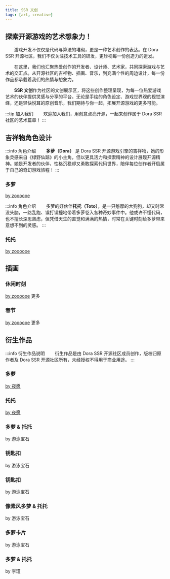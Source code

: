 ```yaml
---
title: SSR 文创
tags: [art, creative]
---
```



## 探索开源游戏的艺术想象力！

&emsp;&emsp;游戏开发不仅仅是代码与算法的堆砌，更是一种艺术创作的表达。在 Dora SSR 开源社区，我们不仅关注技术工具的研发，更珍视每一份创造力的迸发。

&emsp;&emsp;在这里，我们也汇聚热爱创作的开发者、设计师、艺术家，共同探索游戏与艺术的交汇点。从开源社区的吉祥物、插画、音乐，到充满个性的周边设计，每一份作品都承载着我们的热情与想象力。

&emsp;&emsp;**SSR 文创**作为社区的文创展示区，将这些创作整理呈现，为每一位热爱游戏艺术的伙伴提供灵感与分享的平台。无论是手绘的角色设定、游戏世界观的视觉演绎，还是轻快悦耳的原创音乐，我们期待与你一起，拓展开源游戏的更多可能。

:::tip 加入我们
&emsp;&emsp;欢迎加入我们，用创意点亮开源，一起来创作属于 Dora SSR 社区的艺术篇章！
:::

## 吉祥物角色设计

:::info 角色介绍
&emsp;&emsp;**多萝（Dora）** 是 Dora SSR 开源游戏引擎的吉祥物，她的形象灵感来自《绿野仙踪》的小主角，但以更具活力和探索精神的设计展现开源精神。她是开发者的伙伴，性格沉稳却又勇敢探索代码世界，陪伴每位创作者开启属于自己的奇幻游戏旅程！
:::

<Columns>
	<Column>
		<Card shadow='tl'>
			<CardHeader>
				<h3>多萝</h3>
			</CardHeader>
			<CardImage
				cardImageUrl={require('@site/static/img/art/character/dora-3v.jpg').default}
			/>
			<CardFooter>
				<span style={{ fontStyle: 'italic', fontSize: '0.9em' }}><a href='https://www.xiaohongshu.com/user/profile/5dc791e20000000001002ce4?xsec_token=YBHkOKA6nVzlaNraft5HTWF78GZSO3sqx1PH1e9UHaUhw=&xsec_source=app_share&xhsshare=CopyLink&appuid=5dc791e20000000001002ce4&apptime=1739179938&share_id=6d188bc8d7e041f28e85ccdcc2867806' target='_blank' className='link--secondary'>by zoooooe</a></span>
			</CardFooter>
		</Card>
	</Column>
</Columns>

<br/>

:::info 角色介绍
&emsp;&emsp;多萝的好伙伴**托托（Toto）**，是一只憨厚的大狗狗，却又时常没头脑，一路乱跑、误打误撞地带着多萝卷入各种奇妙事件中。他或许不懂代码，也不擅长深思熟虑，但凭借天生的直觉和满满的热情，时常在关键时刻给多萝带来意想不到的灵感。
:::

<Columns>
	<Column>
		<Card shadow='tl'>
			<CardHeader>
				<h3>托托</h3>
			</CardHeader>
			<CardImage
				cardImageUrl={require('@site/static/img/art/character/toto-3v.jpg').default}
			/>
			<CardFooter>
				<span style={{ fontStyle: 'italic', fontSize: '0.9em' }}><a href='https://www.xiaohongshu.com/user/profile/5dc791e20000000001002ce4?xsec_token=YBHkOKA6nVzlaNraft5HTWF78GZSO3sqx1PH1e9UHaUhw=&xsec_source=app_share&xhsshare=CopyLink&appuid=5dc791e20000000001002ce4&apptime=1739179938&share_id=6d188bc8d7e041f28e85ccdcc2867806' target='_blank' className='link--secondary'>by zoooooe</a></span>
			</CardFooter>
		</Card>
	</Column>
</Columns>

## 插画

<Columns>
	<Column>
		<Card shadow='tl'>
			<CardHeader>
				<h3>休闲时刻</h3>
			</CardHeader>
			<CardImage
				cardImageUrl={require('@site/static/img/art/casual/1.png').default}
			/>
			<CardFooter style={{ display: 'flex', justifyContent: 'space-between' }}>
				<span style={{ fontStyle: 'italic', fontSize: '0.9em', marginRight: '10px' }}><a href='https://www.xiaohongshu.com/user/profile/5dc791e20000000001002ce4?xsec_token=YBHkOKA6nVzlaNraft5HTWF78GZSO3sqx1PH1e9UHaUhw=&xsec_source=app_share&xhsshare=CopyLink&appuid=5dc791e20000000001002ce4&apptime=1739179938&share_id=6d188bc8d7e041f28e85ccdcc2867806' target='_blank' className='link--secondary'>by zoooooe</a></span>
				<Link to='/blog/2024/3/25/indie-game-made-so-hard' className='link--secondary'>更多</Link>
			</CardFooter>
		</Card>
	</Column>
	<Column>
		<Card shadow='tl'>
			<CardHeader>
				<h3>春节</h3>
			</CardHeader>
			<CardImage
				cardImageUrl={require('@site/static/img/art/chunjie/1.png').default}
			/>
			<CardFooter style={{ display: 'flex', justifyContent: 'space-between' }}>
				<span style={{ fontStyle: 'italic', fontSize: '0.9em', marginRight: '10px' }}><a href='https://www.xiaohongshu.com/user/profile/5dc791e20000000001002ce4?xsec_token=YBHkOKA6nVzlaNraft5HTWF78GZSO3sqx1PH1e9UHaUhw=&xsec_source=app_share&xhsshare=CopyLink&appuid=5dc791e20000000001002ce4&apptime=1739179938&share_id=6d188bc8d7e041f28e85ccdcc2867806' target='_blank' className='link--secondary'>by zoooooe</a></span>
				<Link to='/blog/2025/1/20/year-of-snake' className='link--secondary'>更多</Link>
			</CardFooter>
		</Card>
	</Column>
</Columns>

## 衍生作品

:::info 衍生作品说明
&emsp;&emsp;衍生作品是由 Dora SSR 开源社区成员创作，版权归原作者及 Dora SSR 开源社区所有，未经授权不得用于商业用途。
:::

<Columns>
	<Column>
		<Card shadow='tl'>
			<CardHeader>
				<h3>多萝</h3>
			</CardHeader>
			<CardImage
				cardImageUrl={require('@site/static/img/art/derivative/dora.jpg').default}
			/>
			<CardFooter>
				<span style={{ fontStyle: 'italic', fontSize: '0.9em', marginRight: '10px' }}><a href='https://www.xiaohongshu.com/user/profile/64841bee000000000f007c51?xsec_token=YBQjIgdy6TBZ7BVg7A6Vjw4JSZkDwCE1CLGJ0xezHoaPc%3D&xsec_source=app_share&xhsshare=CopyLink&appuid=64841bee000000000f007c51&apptime=1739200971&share_id=5db7e6fad0904b4890c298cb0ce50c0c' target='_blank' className='link--secondary'>by 夜愿</a></span>
			</CardFooter>
		</Card>
	</Column>
	<Column>
		<Card shadow='tl'>
			<CardHeader>
				<h3>托托</h3>
			</CardHeader>
			<CardImage
				cardImageUrl={require('@site/static/img/art/derivative/toto.jpg').default}
			/>
			<CardFooter>
				<span style={{ fontStyle: 'italic', fontSize: '0.9em', marginRight: '10px' }}><a href='https://www.xiaohongshu.com/user/profile/64841bee000000000f007c51?xsec_token=YBQjIgdy6TBZ7BVg7A6Vjw4JSZkDwCE1CLGJ0xezHoaPc%3D&xsec_source=app_share&xhsshare=CopyLink&appuid=64841bee000000000f007c51&apptime=1739200971&share_id=5db7e6fad0904b4890c298cb0ce50c0c' target='_blank' className='link--secondary'>by 夜愿</a></span>
			</CardFooter>
		</Card>
	</Column>
</Columns>

<br/>

<Columns>
	<Column>
		<Card shadow='tl'>
			<CardHeader>
				<h3>多萝 & 托托</h3>
			</CardHeader>
			<CardImage
				cardImageUrl={require('@site/static/img/art/derivative/dora-toto.jpg').default}
			/>
			<CardFooter>
				<span style={{ fontStyle: 'italic', fontSize: '0.9em' }}>by 游泳宝石</span>
			</CardFooter>
		</Card>
	</Column>
</Columns>

<br/>

<Columns>
	<Column>
		<Card shadow='tl'>
			<CardHeader>
				<h3>钥匙扣</h3>
			</CardHeader>
			<CardImage
				cardImageUrl={require('@site/static/img/art/derivative/keyring1.jpg').default}
			/>
			<CardFooter>
				<span style={{ fontStyle: 'italic', fontSize: '0.9em' }}>by 游泳宝石</span>
			</CardFooter>
		</Card>
	</Column>
	<Column>
		<Card shadow='tl'>
			<CardHeader>
				<h3>钥匙扣</h3>
			</CardHeader>
			<CardImage
				cardImageUrl={require('@site/static/img/art/derivative/keyring2.jpg').default}
			/>
			<CardFooter>
				<span style={{ fontStyle: 'italic', fontSize: '0.9em' }}>by 游泳宝石</span>
			</CardFooter>
		</Card>
	</Column>
</Columns>

<br/>

<Columns>
	<Column>
		<Card shadow='tl'>
			<CardHeader>
				<h3>像素风多萝 & 托托</h3>
			</CardHeader>
			<CardImage
				cardImageUrl={require('@site/static/img/art/pixel/dora-toto.jpg').default}
			/>
			<CardFooter>
				<span style={{ fontStyle: 'italic', fontSize: '0.9em' }}>by 游泳宝石</span>
			</CardFooter>
		</Card>
	</Column>
</Columns>

<br/>

<Columns>
	<Column>
		<Card shadow='tl'>
			<CardHeader>
				<h3>多萝卡片</h3>
			</CardHeader>
			<CardImage
				cardImageUrl={require('@site/static/img/art/derivative/dora-card.jpg').default}
			/>
			<CardFooter>
				<span style={{ fontStyle: 'italic', fontSize: '0.9em' }}>by 游泳宝石</span>
			</CardFooter>
		</Card>
	</Column>
	<Column>
		<Card shadow='tl'>
			<CardHeader>
				<h3>多萝 & 托托</h3>
			</CardHeader>
			<CardImage
				cardImageUrl={require('@site/static/img/art/derivative/dora-toto-jin.jpg').default}
			/>
			<CardFooter>
				<span style={{ fontStyle: 'italic', fontSize: '0.9em' }}>by 李瑾</span>
			</CardFooter>
		</Card>
	</Column>
</Columns>
